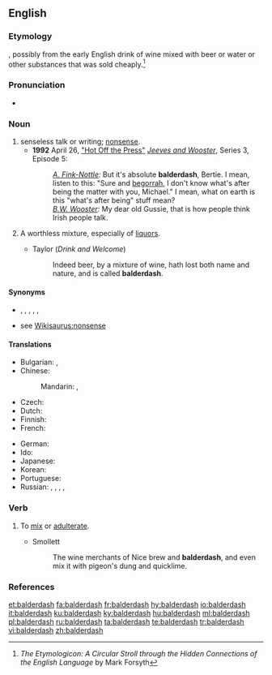 ==English==

===Etymology===
{{unk.|en}}, possibly from the early English drink of wine mixed with beer or water or other substances that was sold cheaply.<ref>''The Etymologicon: A Circular Stroll through the Hidden Connections of the English Language'' by Mark Forsyth</ref>

===Pronunciation===
* {{IPA|/ˈbɔːldə.dæʃ/|lang=en}}

===Noun===
{{en-noun|-}}

# senseless talk or writing; [[nonsense]].
#* '''1992''' April 26, [[w:List of Jeeves and Wooster episodes|"Hot Off the Press"]] [[w:Jeeves and Wooster|''Jeeves and Wooster'']], Series 3, Episode 5: 
#*: ''[[w:Gussie Fink-Nottle|A. Fink-Nottle]]:'' But it's absolute '''balderdash''', Bertie. I mean, listen to this: "Sure and [[begorrah]], I don't know what's after being the matter with you, Michael." I mean, what on earth is this "what's after being" stuff mean?<br>''[[w:Bertie Wooster|B.W. Wooster]]:'' My dear old Gussie, that is how people think Irish people talk.
# {{lb|en|archaic}} A worthless mixture, especially of [[liquor]]s.
#* Taylor (''Drink and Welcome'')
#*: Indeed beer, by a mixture of wine, hath lost both name and nature, and is called '''balderdash'''.
<!-- # a rapidly receding hairline-->

====Synonyms====
* {{l|en|bunk}}, {{l|en|drivel}}, {{l|en|piffle}}, {{l|en|poppycock}}, {{l|en|rubbish}}, {{l|en|twaddle}}
* see [[Wikisaurus:nonsense]]

====Translations====
{{trans-top|nonsense}}
* Bulgarian: {{t+|bg|глупост|alt=глупости|f-p|tr=glúposti}}, {{t+|bg|безсмислица|alt=безсмислици|f-p|tr=bezsmíslici}}
* Chinese:
*: Mandarin: {{t+|cmn|胡說八道|sc=Hani}}, {{t+|cmn|胡说八道|tr=húshuōbādào|sc=Hani}}
* Czech: {{t|cs|cancy|m-p}}
* Dutch: {{t+|nl|gebazel|n}}
* Finnish: {{t+|fi|soopa}}
* French: {{t+|fr|bêtises|f-p}}
{{trans-mid}}
* German: {{t+|de|Gefasel|n}}
* Ido: {{t-check|io|stulto|alt=stult-ajo}} <!-- was "[[stulto|stult-ajo]]" - assumed inflected form or vocalised spelling; please verify if linking is acceptable. see [[User:Kephir/gadgets/xte#Translation_fixing]] -->
* Japanese: {{t|ja|たわごと|tr=tawagoto|sc=Jpan}}
* Korean: {{t+|ko|농담|sc=Kore}}
* Portuguese: {{t+|pt|besteira|f}}
* Russian: {{t+|ru|чепуха́|f}}, {{t+|ru|бессмы́слица|f}}, {{t+|ru|вздор|m}}, {{t+|ru|галиматья́|f}}, {{t+|ru|белиберда́|f}}
{{trans-bottom}}

===Verb===
{{en-verb|balderdashes|balderdashing|balderdashed}}

# {{lb|en|archaic}} To [[mix]] or [[adulterate]].
#* Smollett
#*: The wine merchants of Nice brew and '''balderdash''', and even mix it with pigeon's dung and quicklime.

===References===
<references/>

[[et:balderdash]]
[[fa:balderdash]]
[[fr:balderdash]]
[[hy:balderdash]]
[[io:balderdash]]
[[it:balderdash]]
[[ku:balderdash]]
[[ky:balderdash]]
[[hu:balderdash]]
[[ml:balderdash]]
[[pl:balderdash]]
[[ru:balderdash]]
[[ta:balderdash]]
[[te:balderdash]]
[[tr:balderdash]]
[[vi:balderdash]]
[[zh:balderdash]]